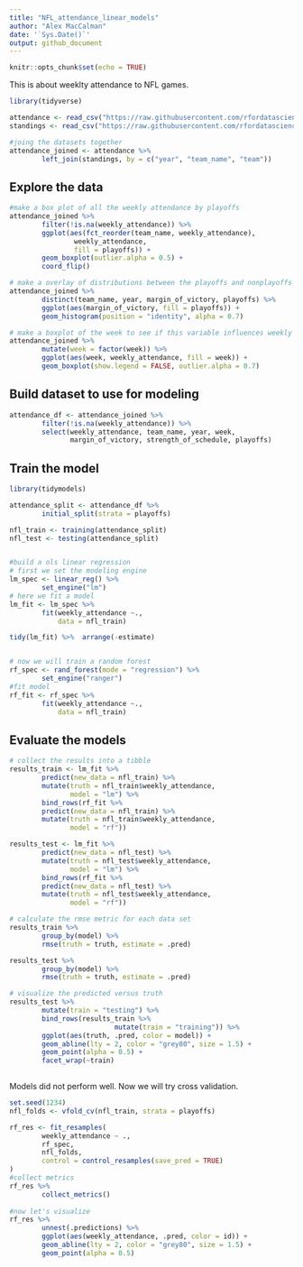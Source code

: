```yaml
---
title: "NFL_attendance_linear_models"
author: "Alex MacCalman"
date: '`Sys.Date()`'
output: github_document
---
```


```r
knitr::opts_chunk$set(echo = TRUE)
```
This is about weeklty attendance to NFL games.  
```r
library(tidyverse)

attendance <- read_csv("https://raw.githubusercontent.com/rfordatascience/tidytuesday/master/data/2020/2020-02-04/attendance.csv")
standings <- read_csv("https://raw.githubusercontent.com/rfordatascience/tidytuesday/master/data/2020/2020-02-04/standings.csv")

#joing the datasets together
attendance_joined <- attendance %>% 
        left_join(standings, by = c("year", "team_name", "team"))
```

## Explore the data  
```r
#make a box plot of all the weekly attendance by playoffs
attendance_joined %>%
        filter(!is.na(weekly_attendance)) %>% 
        ggplot(aes(fct_reorder(team_name, weekly_attendance),
                weekly_attendance,
                fill = playoffs)) +
        geom_boxplot(outlier.alpha = 0.5) +
        coord_flip()

# make a overlay of distributions between the playoffs and nonplayoffs
attendance_joined %>% 
        distinct(team_name, year, margin_of_victory, playoffs) %>% 
        ggplot(aes(margin_of_victory, fill = playoffs)) +
        geom_histogram(position = "identity", alpha = 0.7)

# make a boxplot of the week to see if this variable influences weekly attendance.
attendance_joined %>% 
        mutate(week = factor(week)) %>% 
        ggplot(aes(week, weekly_attendance, fill = week)) +
        geom_boxplot(show.legend = FALSE, outlier.alpha = 0.7)
```

## Build dataset to use for modeling
```r
attendance_df <- attendance_joined %>% 
        filter(!is.na(weekly_attendance)) %>% 
        select(weekly_attendance, team_name, year, week,
               margin_of_victory, strength_of_schedule, playoffs)
```
## Train the model
```r
library(tidymodels)

attendance_split <- attendance_df %>% 
        initial_split(strata = playoffs)

nfl_train <- training(attendance_split)
nfl_test <- testing(attendance_split)


#build a ols linear regression
# first we set the modeling engine
lm_spec <- linear_reg() %>% 
        set_engine("lm")
# here we fit a model
lm_fit <- lm_spec %>% 
        fit(weekly_attendance ~.,
            data = nfl_train)

tidy(lm_fit) %>%  arrange(-estimate)


# now we will train a random forest
rf_spec <- rand_forest(mode = "regression") %>% 
        set_engine("ranger")
#fit model
rf_fit <- rf_spec %>% 
        fit(weekly_attendance ~.,
            data = nfl_train)

```

## Evaluate the models  
```r
# collect the results into a tibble
results_train <- lm_fit %>% 
        predict(new_data = nfl_train) %>% 
        mutate(truth = nfl_train$weekly_attendance,
               model = "lm") %>% 
        bind_rows(rf_fit %>% 
        predict(new_data = nfl_train) %>% 
        mutate(truth = nfl_train$weekly_attendance,
               model = "rf"))

results_test <- lm_fit %>% 
        predict(new_data = nfl_test) %>% 
        mutate(truth = nfl_test$weekly_attendance,
               model = "lm") %>% 
        bind_rows(rf_fit %>% 
        predict(new_data = nfl_test) %>% 
        mutate(truth = nfl_test$weekly_attendance,
               model = "rf"))

# calculate the rmse metric for each data set
results_train %>% 
        group_by(model) %>% 
        rmse(truth = truth, estimate = .pred)

results_test %>% 
        group_by(model) %>% 
        rmse(truth = truth, estimate = .pred)

# visualize the predicted versus truth
results_test %>% 
        mutate(train = "testing") %>% 
        bind_rows(results_train %>% 
                          mutate(train = "training")) %>% 
        ggplot(aes(truth, .pred, color = model)) +
        geom_abline(lty = 2, color = "grey80", size = 1.5) +
        geom_point(alpha = 0.5) +
        facet_wrap(~train)
        
```
Models did not perform well. Now we will try cross validation.  
```r
set.seed(1234)
nfl_folds <- vfold_cv(nfl_train, strata = playoffs)

rf_res <- fit_resamples(
        weekly_attendance ~ .,
        rf_spec,
        nfl_folds,
        control = control_resamples(save_pred = TRUE)
)
#collect metrics
rf_res %>%
        collect_metrics()
     
#now let's visualize
rf_res %>% 
        unnest(.predictions) %>% 
        ggplot(aes(weekly_attendance, .pred, color = id)) +
        geom_abline(lty = 2, color = "grey80", size = 1.5) +
        geom_point(alpha = 0.5)
```

